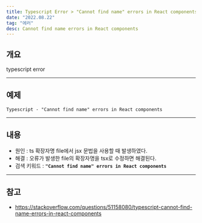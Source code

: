 ```yaml
---
title: Typescript Error > "Cannot find name" errors in React components
date: "2022.08.22"
tag: "에러"
desc: Cannot find name errors in React components
---
```


## 개요

typescript error

---

## 예제

`Typescript - "Cannot find name" errors in React components`

---

## 내용

- 원인 : ts 확장자명 file에서 jsx 문법을 사용할 때 발생하였다.
- 해결 : 오류가 발생한 file의 확장자명을 tsx로 수정하면 해결된다.
- 검색 키워드 : **`"Cannot find name" errors in React components`**

---

## 참고

- https://stackoverflow.com/questions/51158080/typescript-cannot-find-name-errors-in-react-components
